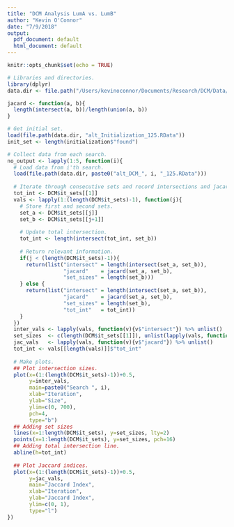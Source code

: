 ```yaml
---
title: "DCM Analysis LumA vs. LumB"
author: "Kevin O'Connor"
date: "7/9/2018"
output:
  pdf_document: default
  html_document: default
---
```


```r
knitr::opts_chunk$set(echo = TRUE)

# Libraries and directories.
library(dplyr)
data.dir <- file.path("/Users/kevinoconnor/Documents/Research/DCM/Data/7_9_18")
```

```r
jacard <- function(a, b){
  length(intersect(a, b))/length(union(a, b))
}

# Get initial set.
load(file.path(data.dir, "alt_Initialization_125.RData"))
init_set <- length(initialization$"found")

# Collect data from each search.
no_output <- lapply(1:5, function(i){
  # Load data from i'th search.
  load(file.path(data.dir, paste0("alt_DCM_", i, "_125.RData")))
  
  # Iterate through consecutive sets and record intersections and jacards.
  tot_int <- DCM$it_sets[[1]]
  vals <- lapply(1:(length(DCM$it_sets)-1), function(j){
    # Store first and second sets.
    set_a <- DCM$it_sets[[j]]
    set_b <- DCM$it_sets[[j+1]]
    
    # Update total intersection.
    tot_int <- length(intersect(tot_int, set_b))
    
    # Return relevant information.
    if(j < (length(DCM$it_sets)-1)){
      return(list("intersect" = length(intersect(set_a, set_b)),
                  "jacard"    = jacard(set_a, set_b),
                  "set_sizes" = length(set_b)))
    } else {
      return(list("intersect" = length(intersect(set_a, set_b)),
                  "jacard"    = jacard(set_a, set_b),
                  "set_sizes" = length(set_b),
                  "tot_int"   = tot_int))
    }
  })
  inter_vals <- lapply(vals, function(v){v$"intersect"}) %>% unlist()
  set_sizes  <- c(length(DCM$it_sets[[1]]), unlist(lapply(vals, function(v){v$"set_sizes"})))
  jac_vals   <- lapply(vals, function(v){v$"jacard"}) %>% unlist()
  tot_int <- vals[[length(vals)]]$"tot_int"
  
  # Make plots.
  ## Plot intersection sizes.
  plot(x=(1:(length(DCM$it_sets)-1))+0.5,
       y=inter_vals, 
       main=paste0("Search ", i),
       xlab="Iteration", 
       ylab="Size",
       ylim=c(0, 700),
       pch=4,
       type="b")
  ## Adding set sizes
  lines(x=1:length(DCM$it_sets), y=set_sizes, lty=2)
  points(x=1:length(DCM$it_sets), y=set_sizes, pch=16)
  ## Adding total intersection line.
  abline(h=tot_int)
  
  ## Plot Jaccard indices.
  plot(x=(1:(length(DCM$it_sets)-1))+0.5, 
       y=jac_vals, 
       main="Jaccard Index",
       xlab="Iteration",
       ylab="Jaccard Index",
       ylim=c(0, 1),
       type="l")
})
```
